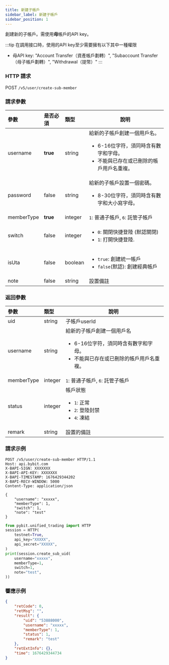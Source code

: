 ```yaml
---
title: 新建子帳戶
sidebar_label: 新建子帳戶
sidebar_position: 1
---
```

創建新的子帳戶。需使用<b>母</b>帳戶的API key。

:::tip
在調用接口時，使用的API key至少需要擁有以下其中一種權限
* 母API key: "Account Transfer（資產帳戶劃轉）", "Subaccount Transfer（母子帳戶劃轉）", "Withdrawal（提幣）"
:::

### HTTP 請求
POST `/v5/user/create-sub-member`

### 請求參數
| 參數 | 是否必須 | 類型 | 說明|
|:----- |:-------|:-----|------ |
|username |<b>true</b> |string |給新的子帳戶創建一個用戶名。<ul><li>6-16位字符，須同時含有數字和字母。</li><li>不能與已存在或已刪除的帳戶用戶名重複。</li></ul>|
|password |false |string |給新的子帳戶設置一個密碼。<ul><li>8-30位字符，須同時含有數字和大小寫字母。</li></ul>|
|memberType |<b>true</b> |integer |`1`: 普通子帳戶, `6`: 託管子帳戶|
|switch |false |integer |<ul><li> `0`: 關閉快捷登陸 (默認關閉)</li><li>  `1`: 打開快捷登陸.</li></ul>|
|isUta |false |boolean |<ul><li> `true`: 創建統一帳戶</li><li>  `false`(默認): 創建經典帳戶</li></ul>|
|note |false |string |設置備註 |

### 返回參數
| 參數 | 類型 | 說明|
|:----- |:-----|----- |
|uid |string |子帳戶userId |
|username |string |給新的子帳戶創建一個用戶名 <ul><li>6-16位字符，須同時含有數字和字母。</li><li>不能與已存在或已刪除的帳戶用戶名重複。</li></ul>|
|memberType |integer |`1`: 普通子帳戶, `6`: 託管子帳戶|
|status |integer |帳戶狀態<ul><li>`1`: 正常</li><li>`2`: 登陸封禁</li><li>`4`: 凍結 </li></ul>|
|remark |string |設置的備註 |

### 請求示例

<Tabs groupId="programming-languages">
<TabItem value="http" label="HTTP">

```http
POST /v5/user/create-sub-member HTTP/1.1
Host: api.bybit.com
X-BAPI-SIGN: XXXXXXX
X-BAPI-API-KEY: XXXXXXX
X-BAPI-TIMESTAMP: 1676429344202
X-BAPI-RECV-WINDOW: 5000
Content-Type: application/json

{
    "username": "xxxxx",
    "memberType": 1,
    "switch": 1,
    "note": "test"
}
```

</TabItem>
<TabItem value="python" label="Python">

```python
from pybit.unified_trading import HTTP
session = HTTP(
    testnet=True,
    api_key="XXXXX",
    api_secret="XXXXX",
)
print(session.create_sub_uid(
    username="xxxxx",
    memberType=1,
    switch=1,
    note="test",
))
```

</TabItem>
</Tabs>

### 響應示例

```json
{
    "retCode": 0,
    "retMsg": "",
    "result": {
        "uid": "53888000",
        "username": "xxxxx",
        "memberType": 1,
        "status": 1,
        "remark": "test"
    },
    "retExtInfo": {},
    "time": 1676429344734
}
```
